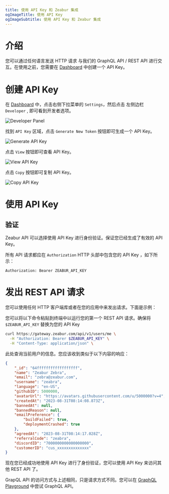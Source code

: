```yaml
---
title: 使用 API Key 和 Zeabur 集成
ogImageTitle: 使用 API Key
ogImageSubtitle: 使用 API Key 和 Zeabur 集成
---
```


# 介绍

您可以通过任何语言发送 HTTP 请求 与我们的 GraphQL API / REST API 进行交互。在使用之前，您需要在 [Dashboard](https://dash.zeabur.com) 中创建一个 API Key。

# 创建 API Key

在 [Dashboard](https://dash.zeabur.com/) 中，点击右侧下拉菜单的 `Settings`，然后点击 左侧边栏 `Developer` , 即可看到开发者选项。

![Developer Panel](/developer/api-key/developer.en-US.png)

找到 `API Key` 区域，点击 `Generate New Token` 按钮即可生成一个 API Key。

![Generate API Key](/developer/api-key/generate-api-key.en-US.png)

点击 `View` 按钮即可查看 API Key。

![View API Key](/developer/api-key/view-api-key.en-US.png)

点击 `Copy` 按钮即可复制 API Key。

![Copy API Key](/developer/api-key/copy-api-key.en-US.png)

# 使用 API Key

## 验证

Zeabur API 可以选择使用 API Key 进行身份验证。保证您已经生成了有效的 API Key。

所有 API 请求都应在 `Authorization` HTTP 头部中包含您的 API Key ，如下所示：

```http
Authorization: Bearer ZEABUR_API_KEY
```

# 发出 REST API 请求

您可以使用任何 HTTP 客户端库或者在您的应用中来发出请求。下面是示例：

您可以将以下命令粘贴到终端中以运行您的第一个 REST API 请求。确保将 `$ZEABUR_API_KEY` 替换为您的 API Key

```bash
curl https://gateway.zeabur.com/api/v1/users/me \
  -H "Authorization: Bearer $ZEABUR_API_KEY" \
  -H "Content-Type: application/json" \
```

此处查询当前用户的信息。您应该收到类似于以下内容的响应：

```json
{
    "_id": "64ffffffffffffffffff",
    "name": "Zeabur Zebra",
    "email": "zebra@zeabur.com",
    "username": "zeabra",
    "language": "en-US",
    "githubID": 5000000,
    "avatarUrl": "https://avatars.githubusercontent.com/u/5000000?v=4",
    "createdAt": "2023-08-31T08:14:08.873Z",
    "bannedAt": null,
    "bannedReason": null,
    "emailPreference": {
        "buildFailed": true,
        "deploymentCrashed": true
    },
    "agreedAt": "2023-08-31T08:14:17.028Z",
    "referralCode": "zeabra",
    "discordID": "7000000000000000000",
    "customerID": "cus_xxxxxxxxxxxxxx"
}
```

现在您已经成功地使用 API Key 进行了身份验证，您可以使用 API Key 来访问其他 REST API 了。

GrapQL API 的访问方式与上述相同，只是请求方式不同。您可以在 [GraphQL Playground](https://gateway.zeabur.com/graphql) 中尝试 GraphQL API。

